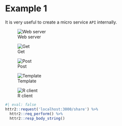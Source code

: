 # Example 1


It is very useful to create a micro service `API` internally.     


![Web server](pic/axum_01.png)


![Get](pic/axum_02.png)


![Post](pic/axum_03.png)


![Template](pic/axum_04.png)


![R client](pic/axum_05.png)


```r
#| eval: false
httr2::request('localhost:3000/share') %>% 
  httr2::req_perform() %>% 
  httr2::resp_body_string()
```








